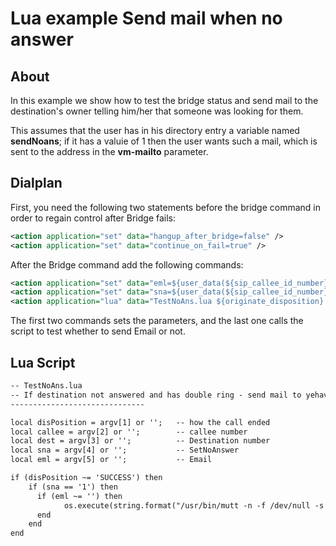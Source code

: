
# Lua example Send mail when no answer 

 

## About

In this example we show how to test the bridge status and send mail to the destination's owner telling him/her that someone was looking for them.

This assumes that the user has in his directory entry a variable named **sendNoans**; if it has a valuie of 1 then the user wants such a mail, which is sent to the address in the **vm-mailto** parameter.

## Dialplan

First, you need the following two statements before the bridge command in order to regain control after Bridge fails:

```xml
<action application="set" data="hangup_after_bridge=false" />
<action application="set" data="continue_on_fail=true" />
```

After the Bridge command add the following commands:

```xml
<action application="set" data="eml=${user_data(${sip_callee_id_number}@${domain_name} param vm-mailto)}" />
<action application="set" data="sna=${user_data(${sip_callee_id_number}@${domain_name} var sendNoans)}" />
<action application="lua" data="TestNoAns.lua ${originate_disposition} '${caller_id_number}' '${destination_number}' '${sna}' '${eml}' " />
```

The first two commands sets the parameters, and the last one calls the script to test whether to send Email or not.

## Lua Script

```xml
-- TestNoAns.lua
-- If destination not answered and has double ring - send mail to yehavi
------------------------------

local disPosition = argv[1] or '';   -- how the call ended
local callee = argv[2] or '';        -- callee number
local dest = argv[3] or '';          -- Destination number
local sna = argv[4] or '';           -- SetNoAnswer
local eml = argv[5] or '';           -- Email

if (disPosition ~= 'SUCCESS') then
    if (sna == '1') then
      if (eml ~= '') then
            os.execute(string.format("/usr/bin/mutt -n -f /dev/null -s \"[%s] got no answer, from [%s]\" %s < /dev/null",callee,dest,eml));
      end
    end
end
```


